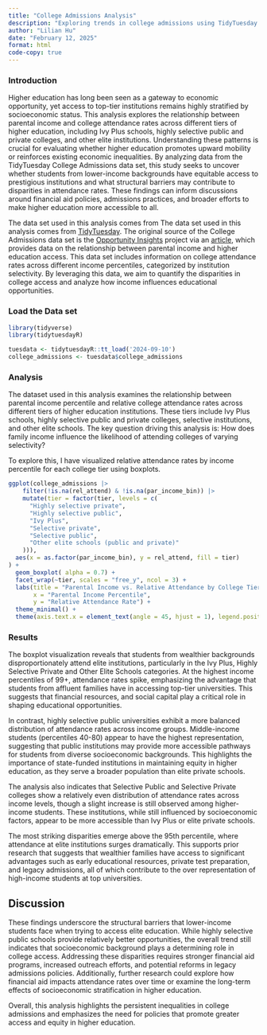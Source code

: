 ```yaml
---
title: "College Admissions Analysis"
description: "Exploring trends in college admissions using TidyTuesday data."
author: "Lilian Hu"
date: "February 12, 2025"
format: html
code-copy: true
---
```


### Introduction

Higher education has long been seen as a gateway to economic opportunity, yet access to top-tier institutions remains highly stratified by socioeconomic status. This analysis explores the relationship between parental income and college attendance rates across different tiers of higher education, including Ivy Plus schools, highly selective public and private colleges, and other elite institutions. Understanding these patterns is crucial for evaluating whether higher education promotes upward mobility or reinforces existing economic inequalities. By analyzing data from the TidyTuesday College Admissions data set, this study seeks to uncover whether students from lower-income backgrounds have equitable access to prestigious institutions and what structural barriers may contribute to disparities in attendance rates. These findings can inform discussions around financial aid policies, admissions practices, and broader efforts to make higher education more accessible to all.

The data set used in this analysis comes from The data set used in this analysis comes from [TidyTuesday](https://github.com/rfordatascience/tidytuesday/tree/master/data/2024/2024-09-10). The original source of the College Admissions data set is the [Opportunity Insights](https://opportunityinsights.org/data/) project via an [article](https://www.nytimes.com/interactive/2017/01/18/upshot/some-colleges-have-more-students-from-the-top-1-percent-than-the-bottom-60.html), which provides data on the relationship between parental income and higher education access. This data set includes information on college attendance rates across different income percentiles, categorized by institution selectivity. By leveraging this data, we aim to quantify the disparities in college access and analyze how income influences educational opportunities.

### Load the Data set

```r
library(tidyverse)
library(tidytuesdayR)
```

```r
tuesdata <- tidytuesdayR::tt_load('2024-09-10')
college_admissions <- tuesdata$college_admissions
```

### Analysis

The dataset used in this analysis examines the relationship between parental income percentile and relative college attendance rates across different tiers of higher education institutions. These tiers include Ivy Plus schools, highly selective public and private colleges, selective institutions, and other elite schools. The key question driving this analysis is: How does family income influence the likelihood of attending colleges of varying selectivity?

To explore this, I have visualized relative attendance rates by income percentile for each college tier using boxplots.

```r
ggplot(college_admissions |>
    filter(!is.na(rel_attend) & !is.na(par_income_bin)) |>
    mutate(tier = factor(tier, levels = c(
      "Highly selective private", 
      "Highly selective public", 
      "Ivy Plus", 
      "Selective private", 
      "Selective public", 
      "Other elite schools (public and private)" 
    ))), 
  aes(x = as.factor(par_income_bin), y = rel_attend, fill = tier)
) +
  geom_boxplot( alpha = 0.7) +
  facet_wrap(~tier, scales = "free_y", ncol = 3) + 
  labs(title = "Parental Income vs. Relative Attendance by College Tier",
       x = "Parental Income Percentile", 
       y = "Relative Attendance Rate") +
  theme_minimal() +
  theme(axis.text.x = element_text(angle = 45, hjust = 1), legend.position = "none") 

```

### Results

The boxplot visualization reveals that students from wealthier backgrounds disproportionately attend elite institutions, particularly in the Ivy Plus, Highly Selective Private and Other Elite Schools categories. At the highest income percentiles of 99+, attendance rates spike, emphasizing the advantage that students from affluent families have in accessing top-tier universities. This suggests that financial resources, and social capital play a critical role in shaping educational opportunities.

In contrast, highly selective public universities exhibit a more balanced distribution of attendance rates across income groups. Middle-income students (percentiles 40-80) appear to have the highest representation, suggesting that public institutions may provide more accessible pathways for students from diverse socioeconomic backgrounds. This highlights the importance of state-funded institutions in maintaining equity in higher education, as they serve a broader population than elite private schools.

The analysis also indicates that Selective Public and Selective Private colleges show a relatively even distribution of attendance rates across income levels, though a slight increase is still observed among higher-income students. These institutions, while still influenced by socioeconomic factors, appear to be more accessible than Ivy Plus or elite private schools.

The most striking disparities emerge above the 95th percentile, where attendance at elite institutions surges dramatically. This supports prior research that suggests that wealthier families have access to significant advantages such as early educational resources, private test preparation, and legacy admissions, all of which contribute to the over representation of high-income students at top universities.

## Discussion

These findings underscore the structural barriers that lower-income students face when trying to access elite education. While highly selective public schools provide relatively better opportunities, the overall trend still indicates that socioeconomic background plays a determining role in college access. Addressing these disparities requires stronger financial aid programs, increased outreach efforts, and potential reforms in legacy admissions policies. Additionally, further research could explore how financial aid impacts attendance rates over time or examine the long-term effects of socioeconomic stratification in higher education.

Overall, this analysis highlights the persistent inequalities in college admissions and emphasizes the need for policies that promote greater access and equity in higher education.
